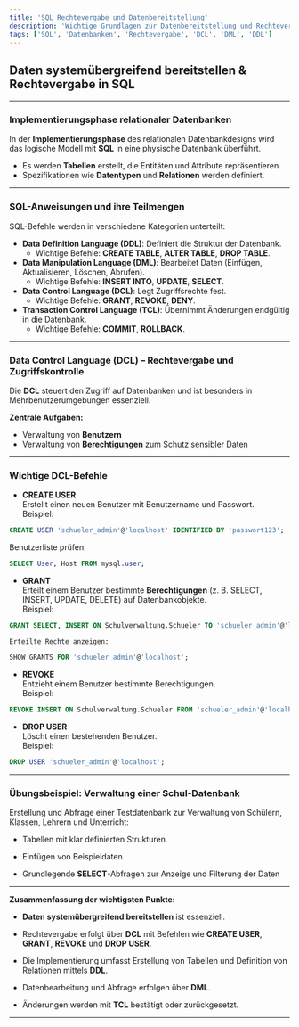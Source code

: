 ```yaml
---
title: 'SQL Rechtevergabe und Datenbereitstellung'
description: 'Wichtige Grundlagen zur Datenbereitstellung und Rechtevergabe in SQL-Datenbanken'
tags: ['SQL', 'Datenbanken', 'Rechtevergabe', 'DCL', 'DML', 'DDL']
---
```


## Daten systemübergreifend bereitstellen & Rechtevergabe in SQL

---

### Implementierungsphase relationaler Datenbanken

In der **Implementierungsphase** des relationalen Datenbankdesigns wird das logische Modell mit **SQL** in eine physische Datenbank überführt.

- Es werden **Tabellen** erstellt, die Entitäten und Attribute repräsentieren.
- Spezifikationen wie **Datentypen** und **Relationen** werden definiert.

---

### SQL-Anweisungen und ihre Teilmengen

SQL-Befehle werden in verschiedene Kategorien unterteilt:

- **Data Definition Language (DDL)**: Definiert die Struktur der Datenbank.
  - Wichtige Befehle: **CREATE TABLE**, **ALTER TABLE**, **DROP TABLE**.
- **Data Manipulation Language (DML)**: Bearbeitet Daten (Einfügen, Aktualisieren, Löschen, Abrufen).
  - Wichtige Befehle: **INSERT INTO**, **UPDATE**, **SELECT**.
- **Data Control Language (DCL)**: Legt Zugriffsrechte fest.
  - Wichtige Befehle: **GRANT**, **REVOKE**, **DENY**.
- **Transaction Control Language (TCL)**: Übernimmt Änderungen endgültig in die Datenbank.
  - Wichtige Befehle: **COMMIT**, **ROLLBACK**.

---

### Data Control Language (DCL) – Rechtevergabe und Zugriffskontrolle

Die **DCL** steuert den Zugriff auf Datenbanken und ist besonders in Mehrbenutzerumgebungen essenziell.

**Zentrale Aufgaben:**

- Verwaltung von **Benutzern**
- Verwaltung von **Berechtigungen** zum Schutz sensibler Daten

---

### Wichtige DCL-Befehle

- **CREATE USER**  
  Erstellt einen neuen Benutzer mit Benutzername und Passwort.  
  Beispiel:
```sql
CREATE USER 'schueler_admin'@'localhost' IDENTIFIED BY 'passwort123';
 ``` 

Benutzerliste prüfen:
```sql
SELECT User, Host FROM mysql.user;
```
- **GRANT**  
    Erteilt einem Benutzer bestimmte **Berechtigungen** (z. B. SELECT, INSERT, UPDATE, DELETE) auf Datenbankobjekte.  
    Beispiel:
```sql    
GRANT SELECT, INSERT ON Schulverwaltung.Schueler TO 'schueler_admin'@'localhost';
```
    Erteilte Rechte anzeigen:
```SQL
SHOW GRANTS FOR 'schueler_admin'@'localhost';
```    
- **REVOKE**  
    Entzieht einem Benutzer bestimmte Berechtigungen.  
    Beispiel:
 ```SQL
REVOKE INSERT ON Schulverwaltung.Schueler FROM 'schueler_admin'@'localhost';
``` 
- **DROP USER**  
    Löscht einen bestehenden Benutzer.  
    Beispiel:
 ```SQL
DROP USER 'schueler_admin'@'localhost';
 ```   

---

### Übungsbeispiel: Verwaltung einer Schul-Datenbank

Erstellung und Abfrage einer Testdatenbank zur Verwaltung von Schülern, Klassen, Lehrern und Unterricht:

- Tabellen mit klar definierten Strukturen
    
- Einfügen von Beispieldaten
    
- Grundlegende **SELECT**-Abfragen zur Anzeige und Filterung der Daten
    

---

**Zusammenfassung der wichtigsten Punkte:**

- **Daten systemübergreifend bereitstellen** ist essenziell.
    
- Rechtevergabe erfolgt über **DCL** mit Befehlen wie **CREATE USER**, **GRANT**, **REVOKE** und **DROP USER**.
    
- Die Implementierung umfasst Erstellung von Tabellen und Definition von Relationen mittels **DDL**.
    
- Datenbearbeitung und Abfrage erfolgen über **DML**.
    
- Änderungen werden mit **TCL** bestätigt oder zurückgesetzt.

---